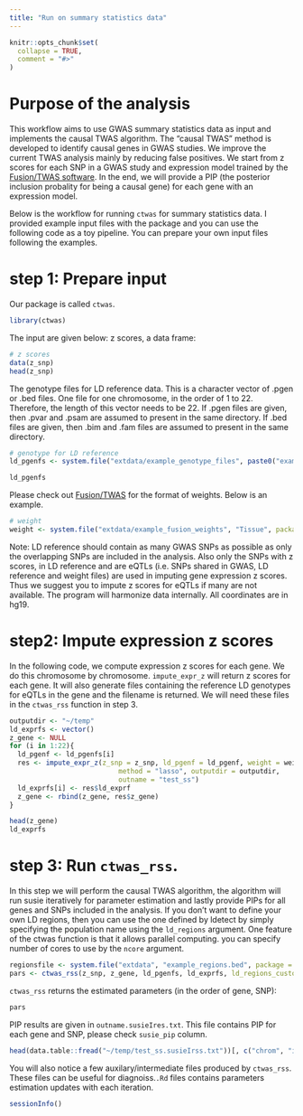 ```yaml
---
title: "Run on summary statistics data"
---
```


```r
knitr::opts_chunk$set(
  collapse = TRUE,
  comment = "#>"
)
```
# Purpose of the analysis

This workflow aims to use GWAS summary statistics data as input and implements the causal TWAS algorithm.  The "causal TWAS" method is developed to identify causal genes in GWAS studies. We improve the current TWAS analysis mainly by reducing false positives. We start from z scores for each SNP in a GWAS study and expression model trained by the [Fusion/TWAS software](http://gusevlab.org/projects/fusion/). In the end, we will provide a PIP (the posterior inclusion probality for being a causal gene) for each gene with an expression model. 

Below is the workflow for running `ctwas` for summary statistics data. I provided example input files with the package and you can use the following code as a toy pipeline. You can prepare your own input files following the examples. 

# step 1: Prepare input

Our package is called `ctwas`.

```r
library(ctwas)
```

The input are given below: z scores, a data frame:

```r
# z scores
data(z_snp)
head(z_snp)
```

The genotype files for LD reference data. This is a character vector of .pgen or .bed files. One file for one chromosome, in the order of 1 to 22. Therefore, the length of this vector needs to be 22. If .pgen files are given, then .pvar and .psam are assumed to present in the same directory. If .bed files are given, then .bim and .fam files are assumed to present in the same directory.
```r
# genotype for LD reference
ld_pgenfs <- system.file("extdata/example_genotype_files", paste0("example_chr", 1:22, ".pgen"), package = "ctwas")

ld_pgenfs
```

Please check out [Fusion/TWAS](http://gusevlab.org/projects/fusion/#computing-your-own-functional-weights) for the format of weights. Below is an example.
```r
# weight
weight <- system.file("extdata/example_fusion_weights", "Tissue", package = "ctwas")
```

Note: LD reference should contain as many GWAS SNPs as possible as only the overlapping SNPs are included in the analysis. Also only the SNPs with z scores, in LD reference and are eQTLs (i.e. SNPs shared in GWAS, LD reference and weight files) are used in imputing gene expression z scores. Thus we suggest you to impute z scores for eQTLs if many are not available. The program will harmonize data internally. All coordinates are in hg19.


# step2: Impute expression z scores
In the following code, we compute expression z scores for each gene. We do this chromosome by chromosome. `impute_expr_z` will return z scores for each gene. It will also generate files containing the reference LD genotypes for eQTLs in the gene and the filename is returned. We will need these files in the `ctwas_rss` function in step 3.
```r
outputdir <- "~/temp"
ld_exprfs <- vector()
z_gene <- NULL
for (i in 1:22){
  ld_pgenf <- ld_pgenfs[i]
  res <- impute_expr_z(z_snp = z_snp, ld_pgenf = ld_pgenf, weight = weight,
                           method = "lasso", outputdir = outputdir,
                           outname = "test_ss")
  ld_exprfs[i] <- res$ld_exprf
  z_gene <- rbind(z_gene, res$z_gene)
}

head(z_gene)
ld_exprfs
```

# step 3: Run `ctwas_rss`. 
In this step we will perform the causal TWAS algorithm, the algorithm will run susie iteratively for parameter estimation and lastly provide PIPs for all genes and SNPs included in the analysis. If you don't want to define your own LD regions, then you can use the one defined by ldetect by simply specifying the population name using the `ld_regions` argument. One feature of the ctwas function is that it allows parallel computing. you can specify number of cores to use by the `ncore` argument. 

```r
regionsfile <- system.file("extdata", "example_regions.bed", package = "ctwas")
pars <- ctwas_rss(z_snp, z_gene, ld_pgenfs, ld_exprfs, ld_regions_custom = regionsfile, thin = 1, outputdir = outputdir, outname = "test_ss", ncore = 1)
```

`ctwas_rss` returns the estimated parameters (in the order of gene, SNP):

```r
pars
```

PIP results are given in `outname.susieIres.txt`. This file contains PIP for each gene and SNP, please check `susie_pip` column. 

```r
head(data.table::fread("~/temp/test_ss.susieIrss.txt"))[, c("chrom", "id", "pos", "type", "susie_pip")]
```

You will also notice a few auxilary/intermediate files produced by `ctwas_rss`. These files can be useful for diagnoiss.`.Rd` files contains parameters estimation updates with each iteration.

```r
sessionInfo()
```

